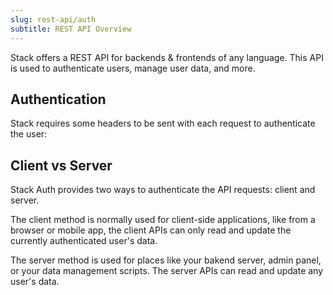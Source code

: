 ```yaml
---
slug: rest-api/auth
subtitle: REST API Overview
---
```


Stack offers a REST API for backends & frontends of any language. This API is used to authenticate users, manage user data, and more.

## Authentication

Stack requires some headers to be sent with each request to authenticate the user:

<EndpointRequestSnippet endpoint="GET /" />


## Client vs Server

Stack Auth provides two ways to authenticate the API requests: client and server. 

The client method is normally used for client-side applications, like from a browser or mobile app, the client APIs can only read and update the currently authenticated user's data.

The server method is used for places like your bakend server, admin panel, or your data management scripts. The server APIs can read and update any user's data.

